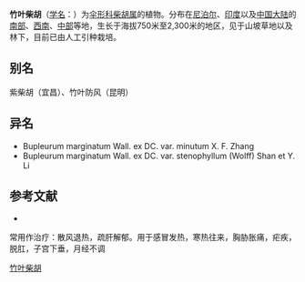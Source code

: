 {{NoteTA|G1=LS}}
{{Speciesbox
| name = 竹叶柴胡
| status = 
| status_system = 
| image =
| genus = Bupleurum
| species = marginatum
| authority = Wall. ex DC.
}}

'''竹叶柴胡'''（[[学名|学名]]：{{lang|la|''Bupleurum marginatum''}}）为[[伞形科|伞形科]][[柴胡属|柴胡属]]的植物。分布在[[尼泊尔|尼泊尔]]、[[印度|印度]]以及[[中国大陆|中国大陆]]的[[南部|南部]]、[[西南|西南]]、[[中部|中部]]等地，生长于海拔750米至2,300米的地区，见于山坡草地以及林下，目前已由人工引种栽培。

== 别名 ==
紫柴胡（宜昌）、竹叶防风（昆明）

== 异名 ==
* Bupleurum marginatum Wall. ex DC. var. minutum X. F. Zhang
* Bupleurum marginatum Wall. ex DC. var. stenophyllum (Wolff) Shan et Y. Li

== 参考文献 ==
<div class="references-small">
* {{cite web| url =http://www.bioinfo.cn/db05/KmzwSpecies.php?action=view&id=22695| title =竹叶柴胡| work =《中国高等植物数据库全库》| publisher =中国科学院微生物研究所| author =昆明植物研究所| accessdate =2009-02-25| deadurl =yes| archiveurl =https://web.archive.org/web/20160305023941/http://www.bioinfo.cn/db05/KmzwSpecies.php?action=view&id=22695| archivedate =2016-03-05}}
</div>
常用作治疗：散风退热，疏肝解郁。用于感冒发热，寒热往来，胸胁胀痛，疟疾，脱肛，子宫下垂，月经不调
{{Taxonbar|from=Q15231627}}

[[Category:柴胡属|竹叶柴胡]]


{{Apiales-stub}}